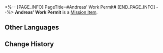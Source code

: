 <%-- [PAGE_INFO]
PageTitle=#Andreas' Work Permit#
[END_PAGE_INFO] --%>
{{Item Infobox
|id          = 140560
|image       = Item Andreas' Work Permit.png{{subst:void|<!--$UPLOAD:<<SpriteOutput/ItemFigures/190020.png>-<Item Andreas' Work Permit.png>-<Item Icons>>-->}}
|type        = Mission Item
|invCategory = Missions
|rarity      = 3
|effect      = 
|description = A damaged Grove of Epiphany work permit with the name "Andreas."
}}
'''Andreas' Work Permit''' is a [[Mission Item]].

==Other Languages==
{{Other Languages
|en   = Andreas' Work Permit
|zhs  = 安德烈亚斯的工作证
|zht  = 安德烈亞斯的工作證
|ja   = アンドレアスの職員証
|ko   = 안드레아스의 직원증
|es   = Permiso de trabajo de Andreas
|fr   = Permis de travail d'Andreas
|ru   = Разрешение на работу Андреаса
|th   = ตราอนุญาตทำงานของ Andreas
|vi   = Thẻ Nhân Viên Của Andreas
|de   = Andreas’ Arbeitserlaubnis
|id   = Izin Kerja Andreas
|pt   = Visto de Trabalho de Andreas
}}

==Change History==
{{Change History|3.1}}